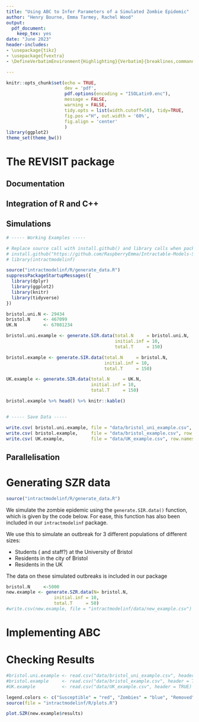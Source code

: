 ```yaml
---
title: "Using ABC to Infer Parameters of a Simulated Zombie Epidemic"
author: "Henry Bourne, Emma Tarmey, Rachel Wood"
output: 
  pdf_document:
    keep_tex: yes
date: "June 2023"
header-includes:
- \usepackage{tikz}
- \usepackage{fvextra}
- \DefineVerbatimEnvironment{Highlighting}{Verbatim}{breaklines,commandchars=\\\{\}}

---
```


```r
knitr::opts_chunk$set(echo = TRUE,
                      dev = 'pdf',
                      pdf.options(encoding = "ISOLatin9.enc"),
                      message = FALSE,
                      warning = FALSE,
                      tidy.opts = list(width.cutoff=50), tidy=TRUE,
                      fig.pos ="H", out.width = '60%',
                      fig.align = 'center'
                      )
library(ggplot2)
theme_set(theme_bw())
```

# The REVISIT package 

\textbf{Need to create a package with appropriate folders and documentation - am happy to start on this}

## Documentation

## Integration of R and C++

## Simulations

```r
# ----- Working Examples -----

# Replace source call with install.github() and library calls when package is finished!
# install.github("https://github.com/RaspberryEmma/Intractable-Models-Sim-Study")
# library(intractmodelinf)

source("intractmodelinf/R/generate_data.R")
suppressPackageStartupMessages({
  library(dplyr)
  library(ggplot2)
  library(knitr)
  library(tidyverse)
})

bristol.uni.N <- 29434
bristol.N     <- 467099
UK.N          <- 67081234

bristol.uni.example <- generate.SIR.data(total.N     = bristol.uni.N,
                                         initial.inf = 10,
                                         total.T     = 150)

bristol.example <- generate.SIR.data(total.N     = bristol.N,
                                     initial.inf = 10,
                                     total.T     = 150)

UK.example <- generate.SIR.data(total.N     = UK.N,
                                initial.inf = 10,
                                total.T     = 150)

bristol.example %>% head() %>% knitr::kable()


# ----- Save Data -----

write.csv( bristol.uni.example, file = "data/bristol_uni_example.csv", row.names = FALSE )
write.csv( bristol.example,     file = "data/bristol_example.csv", row.names = FALSE )
write.csv( UK.example,          file = "data/UK_example.csv", row.names = FALSE )

```

## Parallelisation

# Generating SZR data

```r
source("intractmodelinf/R/generate_data.R")
```

We simulate the zombie epidemic using the `generate.SIR.data()` function, which is given by the code below. For ease, this function has also been included in our `intractmodelinf` package.

We use this to simulate an outbreak for 3 different populations of different sizes:

- Students (\textbf{REVISIT} and staff?) at the University of Bristol
- Residents in the city of Bristol
- Residents in the UK

The data on these simulated outbreaks is included in our package

```r
bristol.N     <-5000
new.example <- generate.SZR.data(N= bristol.N,
                  initial.inf = 10,
                  total.T     = 50)
#write.csv(new.example, file = "intractmodelinf/data/new_example.csv")
```

# Implementing ABC

# Checking Results

```r
#bristol.uni.example <- read.csv("data/bristol_uni_example.csv", header = TRUE)
#bristol.example     <- read.csv("data/bristol_example.csv", header = TRUE)
#UK.example          <- read.csv("data/UK_example.csv", header = TRUE)

legend.colors <- c("Susceptible" = "red", "Zombies" = "blue", "Removed" = "green")
source(file = "intractmodelinf/R/plots.R")

plot.SZR(new.example$results)
```



